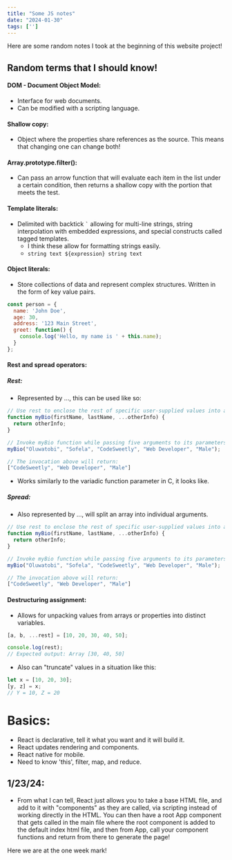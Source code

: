 ```yaml
---
title: "Some JS notes"
date: "2024-01-30"
tags: ['']
---
```

Here are some random notes I took at the beginning of this website project!

## Random terms that I should know!
#### DOM - Document Object Model:
- Interface for web documents. 
- Can be modified with a scripting language.
#### Shallow copy:
- Object where the properties share references as the source. This means that changing one can change both!
#### Array.prototype.filter():
- Can pass an arrow function that will evaluate each item in the list under a certain condition, then returns a shallow copy with the portion that meets the test.
#### Template literals:
- Delimited with backtick `` ` `` allowing for multi-line strings, string interpolation with embedded expressions, and special constructs called tagged templates.
	- I think these allow for formatting strings easily.
	- `string text ${expression} string text`
#### Object literals:	
- Store collections of data and represent complex structures. Written in the form of key value pairs.
```js
const person = {
  name: 'John Doe',
  age: 30,
  address: '123 Main Street',
  greet: function() {
    console.log('Hello, my name is ' + this.name);
  }
};
```
#### Rest and spread operators:
##### Rest: 
- Represented by ..., this can be used like so:
```js
// Use rest to enclose the rest of specific user-supplied values into an array:
function myBio(firstName, lastName, ...otherInfo) { 
  return otherInfo;
}

// Invoke myBio function while passing five arguments to its parameters:
myBio("Oluwatobi", "Sofela", "CodeSweetly", "Web Developer", "Male");

// The invocation above will return:
["CodeSweetly", "Web Developer", "Male"]
```
- Works similarly to the variadic function parameter in C, it looks like.
##### Spread: 
- Also represented by ..., will split an array into individual arguments.
```js
// Use rest to enclose the rest of specific user-supplied values into an array:
function myBio(firstName, lastName, ...otherInfo) { 
  return otherInfo;
}

// Invoke myBio function while passing five arguments to its parameters:
myBio("Oluwatobi", "Sofela", "CodeSweetly", "Web Developer", "Male");

// The invocation above will return:
["CodeSweetly", "Web Developer", "Male"]
```
#### Destructuring assignment:
- Allows for unpacking values from arrays or properties into distinct variables.
```js
[a, b, ...rest] = [10, 20, 30, 40, 50];

console.log(rest);
// Expected output: Array [30, 40, 50]
```
- Also can "truncate" values in a situation like this:
```js
let x = [10, 20, 30];
[y, z] = x;
// Y = 10, Z = 20
```
# Basics:
- React is declarative, tell it what you want and it will build it.
- React updates rendering and components.
- React native for mobile.
- Need to know 'this', filter, map, and reduce.
## 1/23/24:
- From what I can tell, React just allows you to take a base HTML file, and add to it with "components" as they are called, via scripting instead of working directly in the HTML. You can then have a root App component that gets called in the main file where the root component is added to the default index html file, and then from App, call your component functions and return from there to generate the page!

Here we are at the one week mark!